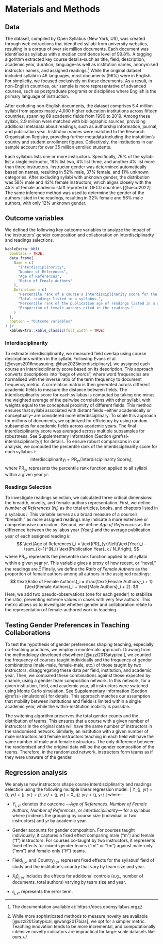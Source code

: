 # Materials and Methods

## Data

The dataset, compiled by Open Syllabus (New York, US), was created through web extractions that identified syllabi from university websites, resulting in a corpus of over six million documents. Each document was identified as syllabus with a median confidence level of 99.8%. A tagging algorithm extracted key course details--such as title, field, description, academic year, duration, language--as well as institution names, anonymised instructor names, and assigned readings.^[The documentation available at: https://docs.opensyllabus.org] While the original dataset included syllabi in 49 languages, most documents (96%) were in English. For simplicity, we focused exclusively on these documents. As a result, in non-English countries, our sample is more representative of advanced courses, such as postgraduate programs or disciplines where English is the primary language of instruction.

After excluding non-English documents, the dataset comprises 5.4 million syllabi from approximately 4,000 higher education institutions across fifteen countries, spanning 69 academic fields from 1990 to 2019. Among these syllabi, 2.9 million were matched with bibliographic sources, providing additional metadata about readings, such as authorship information, journal, and publication year. Institution names were matched to the Research Organisation Registry, providing further metadata including the instutition's country and student enrollment figures. Collectively, the institutions in our sample account for over 35 million enrolled students.

<!-- ### Teaching teams {-} -->

Each syllabus lists one or more instructors. Specifically, 76% of the syllabi list a single instructor, 16% list two, 4% list three, and another 4% list more than three instructors. Instructor gender was determined automatically based on names, resulting in 52% male, 37% female, and 11% unknown categories. After excluding syllabi with unknown gender, the distribution was 58% male and 42% female instructors, which aligns closely with the 45% of female academic staff reported in OECD countries [@oecd2022]. The same inference method was used to determine the gender of the authors listed in the readings, resulting in 32% female and 56% male authors, with only 12% unknown gender.

## Outcome variables {-}

We defined the following key outcome variables to analyze the impact of the instructors' gender composition and collaboration on interdisciplinarity and readings selections. 

```r
kableExtra::kbl(
  booktabs = TRUE,
  data.frame(
    Name = c(
      "Interdisciplinarity",
      "Number of References",
      "Age of References",
      "Ratio of Female Authors"
    ),
    Definition = c(
      "Percentile rank of a course's interdisciplinarity score for the given year.", 
      "Total readings listed in a syllabus.",
      "Percentile rank of the publication age of readings listed in a syllabus.",
      "Proportion of female authors cited in the readings."
    )
  ),
  caption = "Outcome variables"
) |>
  kableExtra::kable_classic(full_width = TRUE)
```

### Interdisciplinarity {-} 

To estimate interdisciplinarity, we measured field overlap using course descriptions written in the syllabi. Following Evans et al. [@evans2016measuring; @han2023interdisciplinary], we assigned each course an interdisciplinarity score based on its description. This approach converts descriptions into "bags of words", where word frequencies are normalised with the inverse ratio of the term frequency to document frequency metric. A correlation matrix is then generated across different academic fields to measure the distance between fields. The interdisciplinarity score for each syllabus is computed by taking one minus the weighted average of the pairwise correlations with other syllabi, with weights equal to the conceptual proximity of different fields. This method ensures that syllabi associated with distant fields --either academically or conceptually-- are considered more interdisciplinary. To scale this approach for millions of documents, we optimized for efficiency by using random subsamples for academic fields across academic years. The final interdisciplinarity score was averaged across multiple subsamples for robustness. See Supplementary Information (Section \@ref(si-interdisciplinarity)) for details. To ensure robust comparisons in our analysis, we computed the percentile rank of the interdisciplinarity score for each syllabus $i$:
$$
  \text{Interdisciplinarity}_i = \text{PR}_{yr} (\text{Interdisciplinarity Score}_i),
$$
where $\text{PR}_{yr}$ represents the percentile rank function applied to all syllabi within a given year $yr$.


<!-- - TODO: show dendogram and refer the reader to the picture here.  -->
<!-- - TODO: show histogram of interdisciplinary measure / by field / by time.  -->

### Readings Selection {-}

To investigate readings selection, we calculated three critical dimensions: the breadth, novelty, and female-authors representation. First, we define _Number of References_ ($N_i$) as the total articles, books, and chapters listed in a syllabus $i$. This variable serves as a broad measure of a course's "breadth," as more assigned readings may indicate a more extensive or comprehensive curriculum. Second, we define _Age of References_ as the difference between the syllabus year ($\text{Year}_i$) and the average publication year of each assigned reading $k$:  
$$
  \text{Age of References}_i = \text{PR}_{yr}\left(\text{Year}_i - \sum_{k=1}^{N_i} \text{Publication Year}_k / N_i\right),
$$
where $\text{PR}_{yr}$ represents the percentile rank function applied to all syllabi within a given year $yr$. This variable gives a proxy of how recent, or "novel," the readings are.^[While more sophisticated methods to measure novelty are available [@uzzi2013atypical; @wang2017bias], we opt for a simpler metric. Teaching innovation tends to be more incremental, and computationally intensive novelty indicators are impractical for large-scale datasets like ours.] Finally, we define the _Ratio of Female Authors_ as the proportion of female authors among all authors in the assigned readings: 
$$
  \text{Ratio of Female Authors}_i = \frac{\text{Female Authors}_i + 1} {\text{Female Authors}_i + \text{Male Authors}_i + 2}.
$$
Here, we add two pseudo-observations (one for each gender) to stabilize the ratio, preventing extreme values in cases with very few authors. This metric allows us to investigate whether gender and collaboration relate to the representation of female-authored work in teaching.

## Testing Gender Preferences in Teaching Collaborations {-}

To test the hypothesis of gender preferences shaping teaching, especially co-teaching practices, we employ a montercalo approach. Drawing from the methodology developed elsewhere [@uzzi2013atypical], we counted the frequency of courses taught individually and the frequency of gender combinations (male-male, female-male, etc.) of those taught by two instructors, disaggregating these data per field, institution, and academic year. Then, we compared these combinations against those expected by chance, using a gender team composition network. In this network, for a given institution, field, and academic year, all instructors were switched using Monte Carlo simulation. See Supplementary Information (Section \@ref(si-simulations)) for details. This approach matches our assumption that mobility between institutions and fields is limited within a single academic year, while the within-institution mobility is possible. 

The switching algorithm preserves the total gender counts and the distribution of teams. This ensures that a course with a given number of instructors in the original data will have the same number of instructors in the randomised network. Similarly, an institution with a given number of male instructors and female instructors teaching in each field will have the same number of male and female instructors. The only difference between the randomised and the original data will be the gender composition of the teams. Therefore, in the randomized network, instructors form teams as if they were unaware of the gender.

## Regression analysis {-}

We analyse how instructors shape course interdisciplinarity and readings selection using the following multiple linear regression model:
\[
Y_{j, yr} = \alpha_{j, yr} + 
  \text{Gender}_{j, yr} + 
  \text{Field}_{j, yr}  + 
  \text{Country}_{j, yr} + 
  X_i\beta_{j, yr} + 
  \epsilon_{j, yr}
\]
where: 

- $Y_{j, yr}$ denotes the outcome ---_Age of References_, _Number of Female Authors_, _Number of References_, or _Interdisciplinarity_--- for a syllabus where $j$ indexes the grouping by course size (individual or two instructors) and $yr$ by academic year.

- $\text{Gender}$ accounts for gender composition. For courses taught individually, it captures a fixed effect comparing male ("m") and female ("f") instructors. For courses co-taught by two instructors, it represents fixed effects for mixed-gender teams ("mf" or "fm") against male-only ("mm") and female-only ("ff") teams.

- $\text{Field}_{j,yr}$ and $\text{Country}_{j,yr}$  represent fixed effects for the syllabus' field of study and the institution's country that vary by team size and year.

- $X_i\beta_{j,yr}$ includes the effects for additional controls (e.g., number of documents, total authors) varying by team size and year.

- $\epsilon_{j,yr}$ represents the error term.

 <!-- For interdisciplinarity, rather than using a raw average, which is complex to interpret, we employ a percentile rank measure -- each reading’s interdisciplinarity score is converted into a percentile relative to others by year. This approach allows us to compare how team composition relates to the relative interdisciplinarity of the syllabi in a given academic year. -->
